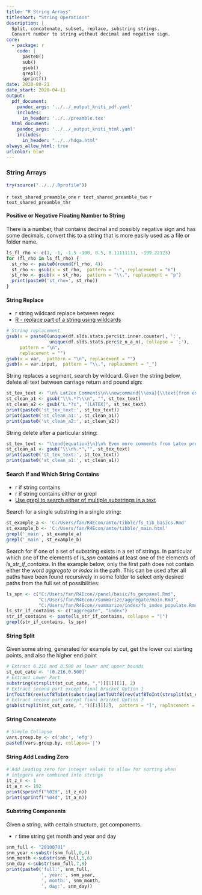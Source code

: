 ```yaml
---
title: "R String Arrays"
titleshort: "String Operations"
description: |
  Split, concatenate, subset, replace, substring strings.
  Convert number to string without decimal and negative sign.
core:
  - package: r
    code: |
      paste0()
      sub()
      gsub()
      grepl()
      sprintf()
date: 2020-08-21
date_start: 2020-04-11
output:
  pdf_document:
    pandoc_args: '../../_output_kniti_pdf.yaml'
    includes:
      in_header: '../../preamble.tex'
  html_document:
    pandoc_args: '../../_output_kniti_html.yaml'
    includes:
      in_header: "../../hdga.html"
always_allow_html: true
urlcolor: blue
---
```


### String Arrays

```r
try(source("../../.Rprofile"))
```

`r text_shared_preamble_one`
`r text_shared_preamble_two`
`r text_shared_preamble_thr`

#### Positive or Negative Floating Number to String

There is a number, that contains decimal and possibly negative sign and has some decimals, convert this to a string that is more easily used as a file or folder name. 

```r
ls_fl_rho <- c(1, -1, -1.5 -100, 0.5, 0.11111111, -199.22123)
for (fl_rho in ls_fl_rho) {
  st_rho <- paste0(round(fl_rho, 4))
  st_rho <- gsub(x = st_rho,  pattern = "-", replacement = "n")
  st_rho <- gsub(x = st_rho,  pattern = "\\.", replacement = "p")
  print(paste0('st_rho=', st_rho))
}
```

#### String Replace

- r string wildcard replace between regex
- [R - replace part of a string using wildcards](https://stackoverflow.com/a/27246520/8280804)

```r
# String replacement
gsub(x = paste0(unique(df.slds.stats.perc$it.inner.counter), ':',
                unique(df.slds.stats.perc$z_n_a_n), collapse = ';'),
     pattern = "\n",
     replacement = "")
gsub(x = var,  pattern = "\n", replacement = "")
gsub(x = var.input,  pattern = "\\.", replacement = "_")
```

String replaces a segment, search by wildcard. Given the string below, delete all text between carriage return and pound sign:

```r
st_tex_text <- "\n% Lat2ex Comments\n\\newcommand{\\exa}{\\text{from external file: } \\alpha + \\beta}\n% More LaLatex Comments\n"
st_clean_a1 <- gsub("\\%.*?\\\n", "", st_tex_text)
st_clean_a2 <- gsub("L.*?x", "[LATEX]", st_tex_text)
print(paste0('st_tex_text:', st_tex_text))
print(paste0('st_clean_a1:', st_clean_a1))
print(paste0('st_clean_a2:', st_clean_a2))
```

String delete after a particular string:

```r
st_tex_text <- "\\end{equation}\n}\n% Even more comments from Latex preamble"
st_clean_a1 <- gsub("\\\n%.*","", st_tex_text)
print(paste0('st_tex_text:', st_tex_text))
print(paste0('st_clean_a1:', st_clean_a1))
```


#### Search If and Which String Contains

- r if string contains
- r if string contains either or grepl
- [Use grepl to search either of multiple substrings in a text](https://stackoverflow.com/a/26319765/8280804)

Search for a single substring in a single string:

```r
st_example_a <- 'C:/Users/fan/R4Econ/amto/tibble/fs_tib_basics.Rmd'
st_example_b <- 'C:/Users/fan/R4Econ/amto/tibble/_main.html'
grepl('_main', st_example_a)
grepl('_main', st_example_b)
```

Search for if one of a set of substring exists in a set of strings. In particular which one of the elements of *ls_spn* contains at least one of the elements of *ls_str_if_contains*. In the example below, only the first path does not contain either the word *aggregate* or *index* in the path. This can be used after all paths have been found recursively in some folder to select only desired paths from the full set of possibilities:

```r
ls_spn <- c("C:/Users/fan/R4Econ//panel/basic/fs_genpanel.Rmd",
            "C:/Users/fan/R4Econ//summarize/aggregate/main.Rmd",
            "C:/Users/fan/R4Econ//summarize/index/fs_index_populate.Rmd")
ls_str_if_contains <- c("aggregate", "index")
str_if_contains <- paste(ls_str_if_contains, collapse = "|")
grepl(str_if_contains, ls_spn)
```

#### String Split

Given some string, generated for example by cut, get the lower cut starting points, and also the higher end point

```r
# Extract 0.216 and 0.500 as lower and upper bounds
st_cut_cate <- '(0.216,0.500]'
# Extract Lower Part
substring(strsplit(st_cut_cate, ",")[[1]][1], 2)
# Extract second part except final bracket Option 1
intToUtf8(rev(utf8ToInt(substring(intToUtf8(rev(utf8ToInt(strsplit(st_cut_cate, ",")[[1]][2]))), 2))))
# Extract second part except final bracket Option 2
gsub(strsplit(st_cut_cate, ",")[[1]][2],  pattern = "]", replacement = "")
```

#### String Concatenate

```r
# Simple Collapse
vars.group.by <- c('abc', 'efg')
paste0(vars.group.by, collapse='|')
```

#### String Add Leading Zero

```r
# Add Leading zero for integer values to allow for sorting when
# integers are combined into strings
it_z_n <- 1
it_a_n <- 192
print(sprintf("%02d", it_z_n))
print(sprintf("%04d", it_a_n))
```

#### Substring Components

Given a string, with certain structure, get components.

- r time string get month and year and day

```r
snm_full <- "20100701"
snm_year <-substr(snm_full,0,4)
snm_month <-substr(snm_full,5,6)
snm_day <-substr(snm_full,7,8)
print(paste0('full:', snm_full,
             ', year:', snm_year,
             ', month:', snm_month,
             ', day:', snm_day))
```
